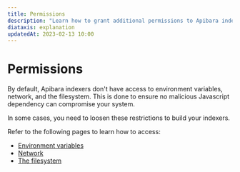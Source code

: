 ```yaml
---
title: Permissions
description: "Learn how to grant additional permissions to Apibara indexers."
diataxis: explanation
updatedAt: 2023-02-13 10:00
---
```


# Permissions

By default, Apibara indexers don't have access to environment variables,
network, and the filesystem. This is done to ensure no malicious Javascript
dependency can compromise your system.

In some cases, you need to loosen these restrictions to build your indexers.

Refer to the following pages to learn how to access:

- [Environment variables](/docs/indexers/permissions/environment)
- [Network](/docs/indexers/permissions/network)
- [The filesystem](/docs/indexers/permissions/filesystem)
